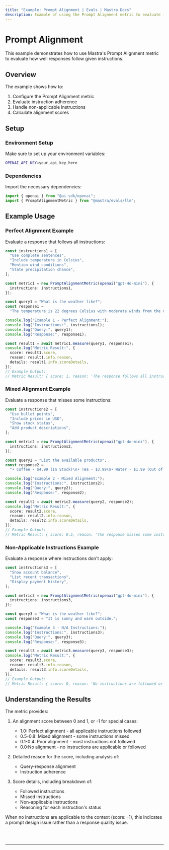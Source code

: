 ```yaml
---
title: "Example: Prompt Alignment | Evals | Mastra Docs"
description: Example of using the Prompt Alignment metric to evaluate instruction adherence in responses.
---
```



# Prompt Alignment

This example demonstrates how to use Mastra's Prompt Alignment metric to evaluate how well responses follow given instructions.

## Overview

The example shows how to:

1. Configure the Prompt Alignment metric
2. Evaluate instruction adherence
3. Handle non-applicable instructions
4. Calculate alignment scores

## Setup

### Environment Setup

Make sure to set up your environment variables:

```bash filename=".env"
OPENAI_API_KEY=your_api_key_here
```

### Dependencies

Import the necessary dependencies:

```typescript copy showLineNumbers filename="src/index.ts"
import { openai } from "@ai-sdk/openai";
import { PromptAlignmentMetric } from "@mastra/evals/llm";
```

## Example Usage

### Perfect Alignment Example

Evaluate a response that follows all instructions:

```typescript copy showLineNumbers{5} filename="src/index.ts"
const instructions1 = [
  "Use complete sentences",
  "Include temperature in Celsius",
  "Mention wind conditions",
  "State precipitation chance",
];

const metric1 = new PromptAlignmentMetric(openai("gpt-4o-mini"), {
  instructions: instructions1,
});

const query1 = "What is the weather like?";
const response1 =
  "The temperature is 22 degrees Celsius with moderate winds from the northwest. There is a 30% chance of rain.";

console.log("Example 1 - Perfect Alignment:");
console.log("Instructions:", instructions1);
console.log("Query:", query1);
console.log("Response:", response1);

const result1 = await metric1.measure(query1, response1);
console.log("Metric Result:", {
  score: result1.score,
  reason: result1.info.reason,
  details: result1.info.scoreDetails,
});
// Example Output:
// Metric Result: { score: 1, reason: 'The response follows all instructions.' }
```

### Mixed Alignment Example

Evaluate a response that misses some instructions:

```typescript copy showLineNumbers{33} filename="src/index.ts"
const instructions2 = [
  "Use bullet points",
  "Include prices in USD",
  "Show stock status",
  "Add product descriptions",
];

const metric2 = new PromptAlignmentMetric(openai("gpt-4o-mini"), {
  instructions: instructions2,
});

const query2 = "List the available products";
const response2 =
  "• Coffee - $4.99 (In Stock)\n• Tea - $3.99\n• Water - $1.99 (Out of Stock)";

console.log("Example 2 - Mixed Alignment:");
console.log("Instructions:", instructions2);
console.log("Query:", query2);
console.log("Response:", response2);

const result2 = await metric2.measure(query2, response2);
console.log("Metric Result:", {
  score: result2.score,
  reason: result2.info.reason,
  details: result2.info.scoreDetails,
});
// Example Output:
// Metric Result: { score: 0.5, reason: 'The response misses some instructions.' }
```

### Non-Applicable Instructions Example

Evaluate a response where instructions don't apply:

```typescript copy showLineNumbers{55} filename="src/index.ts"
const instructions3 = [
  "Show account balance",
  "List recent transactions",
  "Display payment history",
];

const metric3 = new PromptAlignmentMetric(openai("gpt-4o-mini"), {
  instructions: instructions3,
});

const query3 = "What is the weather like?";
const response3 = "It is sunny and warm outside.";

console.log("Example 3 - N/A Instructions:");
console.log("Instructions:", instructions3);
console.log("Query:", query3);
console.log("Response:", response3);

const result3 = await metric3.measure(query3, response3);
console.log("Metric Result:", {
  score: result3.score,
  reason: result3.info.reason,
  details: result3.info.scoreDetails,
});
// Example Output:
// Metric Result: { score: 0, reason: 'No instructions are followed or are applicable to the query.' }
```

## Understanding the Results

The metric provides:

1. An alignment score between 0 and 1, or -1 for special cases:

   - 1.0: Perfect alignment - all applicable instructions followed
   - 0.5-0.8: Mixed alignment - some instructions missed
   - 0.1-0.4: Poor alignment - most instructions not followed
   - 0.0:No alignment - no instructions are applicable or followed

2. Detailed reason for the score, including analysis of:

   - Query-response alignment
   - Instruction adherence

3. Score details, including breakdown of:
   - Followed instructions
   - Missed instructions
   - Non-applicable instructions
   - Reasoning for each instruction's status

When no instructions are applicable to the context (score: -1), this indicates a prompt design issue rather than a response quality issue.

<br />
<br />
<hr className="dark:border-[#404040] border-gray-300" />
<br />
<br />
<GithubLink
  link={
    "https://github.com/mastra-ai/mastra/blob/main/examples/basics/evals/prompt-alignment"
  }
/>
